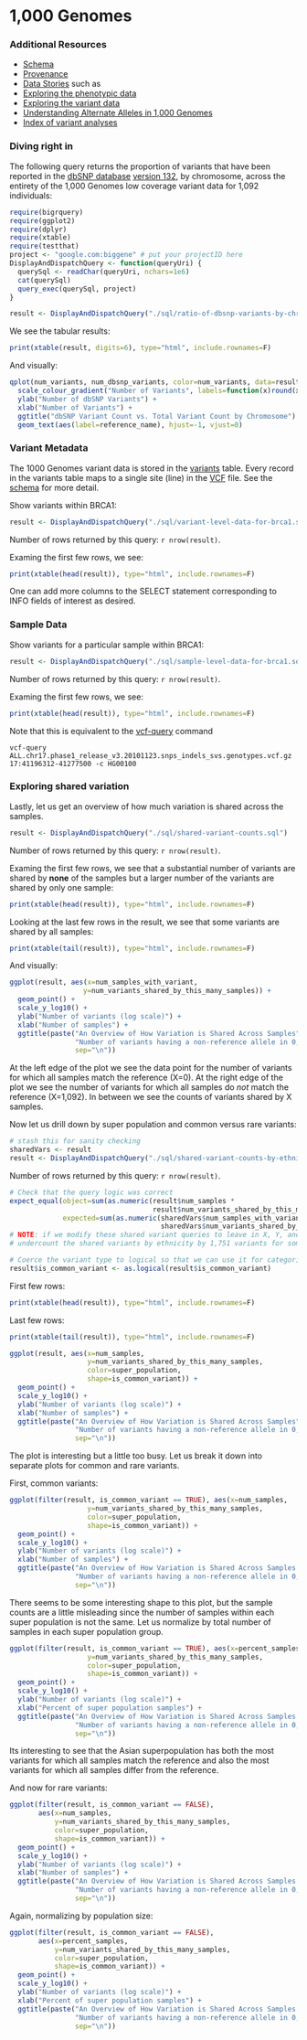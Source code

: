 <!-- R Markdown Documentation, DO NOT EDIT THE PLAIN MARKDOWN VERSION OF THIS FILE -->

<!-- Copyright 2014 Google Inc. All rights reserved. -->

<!-- Licensed under the Apache License, Version 2.0 (the "License"); -->
<!-- you may not use this file except in compliance with the License. -->
<!-- You may obtain a copy of the License at -->

<!--     http://www.apache.org/licenses/LICENSE-2.0 -->

<!-- Unless required by applicable law or agreed to in writing, software -->
<!-- distributed under the License is distributed on an "AS IS" BASIS, -->
<!-- WITHOUT WARRANTIES OR CONDITIONS OF ANY KIND, either express or implied. -->
<!-- See the License for the specific language governing permissions and -->
<!-- limitations under the License. -->

1,000 Genomes
=================

### Additional Resources
* [Schema](https://bigquery.cloud.google.com/table/genomics-public-data:1000_genomes.variants?pli=1)
* [Provenance](./provenance)
* [Data Stories](./data-stories) such as
 * [Exploring the phenotypic data](./data-stories/exploring-the-phenotypic-data)
 * [Exploring the variant data](./data-stories/exploring-the-variant-data)
 * [Understanding Alternate Alleles in 1,000 Genomes](./data-stories/understanding-alternate-alleles)
* [Index of variant analyses](./sql)

### Diving right in
The following query returns the proportion of variants that have been reported in the [dbSNP database](http://www.ncbi.nlm.nih.gov/projects/SNP/snp_summary.cgi?build_id=132) [version 132](http://www.1000genomes.org/category/variants), by chromosome, across the entirety of the 1,000 Genomes low coverage variant data for 1,092 individuals:

```r
require(bigrquery)
require(ggplot2)
require(dplyr)
require(xtable)
require(testthat)
project <- "google.com:biggene" # put your projectID here
DisplayAndDispatchQuery <- function(queryUri) {
  querySql <- readChar(queryUri, nchars=1e6)
  cat(querySql)
  query_exec(querySql, project)
}
```

```r
result <- DisplayAndDispatchQuery("./sql/ratio-of-dbsnp-variants-by-chromosome.sql")
```

We see the tabular results:
```r
print(xtable(result, digits=6), type="html", include.rownames=F)
```

And visually:
```r
qplot(num_variants, num_dbsnp_variants, color=num_variants, data=result) +
  scale_colour_gradient("Number of Variants", labels=function(x)round(x)) +
  ylab("Number of dbSNP Variants") +
  xlab("Number of Variants") +
  ggtitle("dbSNP Variant Count vs. Total Variant Count by Chromosome") +
  geom_text(aes(label=reference_name), hjust=-1, vjust=0)
```

### Variant Metadata
The 1000 Genomes variant data is stored in the [variants](https://bigquery.cloud.google.com/table/coherent-fx-462:1000_genomes.variants?pli=1) table.  Every record in the variants table maps to a single site (line) in the [VCF](http://www.1000genomes.org/wiki/Analysis/Variant%20Call%20Format/vcf-variant-call-format-version-41) file.  See the [schema](https://bigquery.cloud.google.com/table/coherent-fx-462:1000_genomes.variants?pli=1) for more detail.

Show variants within BRCA1:
```r
result <- DisplayAndDispatchQuery("./sql/variant-level-data-for-brca1.sql")
```
Number of rows returned by this query: `r nrow(result)`.

Examing the first few rows, we see:
```r
print(xtable(head(result)), type="html", include.rownames=F)
```
One can add more columns to the SELECT statement corresponding to INFO fields of interest as desired.

### Sample Data
Show variants for a particular sample within BRCA1:
```r
result <- DisplayAndDispatchQuery("./sql/sample-level-data-for-brca1.sql")
```
Number of rows returned by this query: `r nrow(result)`.

Examing the first few rows, we see:
```r
print(xtable(head(result)), type="html", include.rownames=F)
```
Note that this is equivalent to the [vcf-query](http://vcftools.sourceforge.net/perl_module.html#vcf-query) command
```
vcf-query ALL.chr17.phase1_release_v3.20101123.snps_indels_svs.genotypes.vcf.gz 17:41196312-41277500 -c HG00100
```

### Exploring shared variation
Lastly, let us get an overview of how much variation is shared across the samples.
```r
result <- DisplayAndDispatchQuery("./sql/shared-variant-counts.sql")
```
Number of rows returned by this query: `r nrow(result)`.

Examing the first few rows, we see that a substantial number of variants are shared by **none** of the samples but a larger number of the variants are shared by only one sample:
```r
print(xtable(head(result)), type="html", include.rownames=F)
```
Looking at the last few rows in the result, we see that some variants are shared by all samples:
```r
print(xtable(tail(result)), type="html", include.rownames=F)
```
And visually:
```r
ggplot(result, aes(x=num_samples_with_variant,
                  y=num_variants_shared_by_this_many_samples)) +
  geom_point() +
  scale_y_log10() +
  ylab("Number of variants (log scale)") +
  xlab("Number of samples") +
  ggtitle(paste("An Overview of How Variation is Shared Across Samples",
                "Number of variants having a non-reference allele in 0, 1, 2, etc... samples",
                sep="\n"))
```
At the left edge of the plot we see the data point for the number of variants for which all samples match the reference (X=0).  At the right edge of the plot we see the number of variants for which all samples do _not_ match the reference (X=1,092).  In between we see the counts of variants shared by X samples.

Now let us drill down by super population and common versus rare variants:
```r
# stash this for sanity checking
sharedVars <- result
result <- DisplayAndDispatchQuery("./sql/shared-variant-counts-by-ethnicity.sql")
```
Number of rows returned by this query: `r nrow(result)`.

```r
# Check that the query logic was correct
expect_equal(object=sum(as.numeric(result$num_samples *
                                   result$num_variants_shared_by_this_many_samples)),
             expected=sum(as.numeric(sharedVars$num_samples_with_variant *
                                     sharedVars$num_variants_shared_by_this_many_samples)))
# NOTE: if we modify these shared variant queries to leave in X, Y, and MT we
# undercount the shared variants by ethnicity by 1,751 variants for some reason.

# Coerce the variant type to logical so that we can use it for categorization in plots
result$is_common_variant <- as.logical(result$is_common_variant)
```
First few rows:
```r
print(xtable(head(result)), type="html", include.rownames=F)
```
Last few rows:
```r
print(xtable(tail(result)), type="html", include.rownames=F)
```

```r
ggplot(result, aes(x=num_samples,
                   y=num_variants_shared_by_this_many_samples,
                   color=super_population,
                   shape=is_common_variant)) +
  geom_point() +
  scale_y_log10() +
  ylab("Number of variants (log scale)") +
  xlab("Number of samples") +
  ggtitle(paste("An Overview of How Variation is Shared Across Samples",
                "Number of variants having a non-reference allele in 0, 1, 2, etc... samples",
                sep="\n"))
```
The plot is interesting but a little too busy.  Let us break it down into
separate plots for common and rare variants.

First, common variants:
```r
ggplot(filter(result, is_common_variant == TRUE), aes(x=num_samples,
                   y=num_variants_shared_by_this_many_samples,
                   color=super_population,
                   shape=is_common_variant)) +
  geom_point() +
  scale_y_log10() +
  ylab("Number of variants (log scale)") +
  xlab("Number of samples") +
  ggtitle(paste("An Overview of How Variation is Shared Across Samples for Common Variants",
                "Number of variants having a non-reference allele in 0, 1, 2, etc... samples",
                sep="\n"))
```
There seems to be some interesting shape to this plot, but the sample counts are a little misleading since the number of samples within each super population is not the same.  Let us normalize by total number of samples in each super population group.
```r
ggplot(filter(result, is_common_variant == TRUE), aes(x=percent_samples,
                   y=num_variants_shared_by_this_many_samples,
                   color=super_population,
                   shape=is_common_variant)) +
  geom_point() +
  scale_y_log10() +
  ylab("Number of variants (log scale)") +
  xlab("Percent of super population samples") +
  ggtitle(paste("An Overview of How Variation is Shared Across Samples for Common Variants",
                "Number of variants having a non-reference allele in 0, 1, 2, etc... samples",
                sep="\n"))
```
Its interesting to see that the Asian superpopulation has both the most variants for which all samples match the reference and also the most variants for which all samples differ from the reference.

And now for rare variants:
```r
ggplot(filter(result, is_common_variant == FALSE),
       aes(x=num_samples,
           y=num_variants_shared_by_this_many_samples,
           color=super_population,
           shape=is_common_variant)) +
  geom_point() +
  scale_y_log10() +
  ylab("Number of variants (log scale)") +
  xlab("Number of samples") +
  ggtitle(paste("An Overview of How Variation is Shared Across Samples for Rare Variants",
                "Number of variants having a non-reference allele in 0, 1, 2, etc... samples",
                sep="\n"))
```
Again, normalizing by population size:
```r
ggplot(filter(result, is_common_variant == FALSE),
       aes(x=percent_samples,
           y=num_variants_shared_by_this_many_samples,
           color=super_population,
           shape=is_common_variant)) +
  geom_point() +
  scale_y_log10() +
  ylab("Number of variants (log scale)") +
  xlab("Percent of super population samples") +
  ggtitle(paste("An Overview of How Variation is Shared Across Samples for Rare Variants",
                "Number of variants having a non-reference allele in 0, 1, 2, etc... samples",
                sep="\n"))
```
